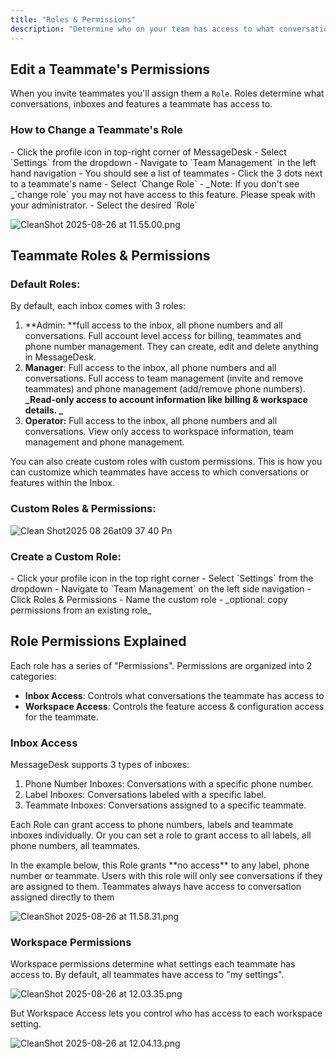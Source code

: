 ```yaml
---
title: "Roles & Permissions"
description: "Determine who on your team has access to what conversations and features."
---
```


## Edit a Teammate's Permissions

When you invite teammates you'll assign them a `Role`. Roles determine what conversations, inboxes and features a teammate has access to.

### How to Change a Teammate's Role

<Steps>
  <Step title="Navigate to Settings">
    - Click the profile icon in top-right corner of MessageDesk
    - Select `Settings` from the dropdown
  </Step>
  <Step title="Select Team Management">
    - Navigate to `Team Management` in the left hand navigation
    - You should see a list of teammates
  </Step>
  <Step title="Edit Specific Teammate">
    - Click the 3 dots next to a teammate's name
    - Select `Change Role` 
      - _Note: If you don't see _`change role` you may not have access to this feature. Please speak with your administrator.
    - Select the desired `Role`
  </Step>
</Steps>

![CleanShot 2025-08-26 at 11.55.00.png](/images/CleanShot2025-08-26at11.55.00.png)

## Teammate Roles & Permissions

### Default Roles:

By default, each inbox comes with 3 roles:

1. **Admin: **full access to the inbox, all phone numbers and all conversations. Full account level access for billing, teammates and phone number management. They can create, edit and delete anything in MessageDesk.
2. **Manager**: Full access to the inbox, all phone numbers and all conversations. Full access to team management (invite and remove teammates) and phone management (add/remove phone numbers). **_Read-only access to account information like billing & workspace details. _**
3. **Operator:** Full access to the inbox, all phone numbers and all conversations. View only access to workspace information, team management and phone management.

You can also create custom roles with custom permissions. This is how you can customize which teammates have access to which conversations or features within the Inbox.

### Custom Roles & Permissions:

![Clean Shot2025 08 26at09 37 40 Pn](/images/CleanShot2025-08-26at09.37.40.png)

### Create a Custom Role:

<Steps>
  <Step title="Navigate to Settings" titleSize="h3">
    - Click your profile icon in the top right corner
    - Select `Settings` from the dropdown
  </Step>
  <Step title="Navigate to Team Management" titleSize="h3">
    - Navigate to `Team Management` on the left side navigation
    - Click Roles & Permissions
  </Step>
  <Step title="Complete the Create Form" titleSize="h3">
    - Name the custom role
    - _optional: copy permissions from an existing role_
  </Step>
</Steps>

## Role Permissions Explained

Each role has a series of "Permissions". Permissions are organized into 2 categories:

- **Inbox Access**: Controls what conversations the teammate has access to
- **Workspace Access**: Controls the feature access & configuration access for the teammate.

### Inbox Access

MessageDesk supports 3 types of inboxes:

1. Phone Number Inboxes: Conversations with a specific phone number.
2. Label Inboxes: Conversations labeled with a specific label. 
3. Teammate Inboxes: Conversations assigned to a specific teammate.

Each Role can grant access to phone numbers, labels and teammate inboxes individually. Or you can set a role to grant access to all labels, all phone numbers, all teammates. 

<Note>
  In the example below, this Role grants **no access** to any label, phone number or teammate. Users with this role will only see conversations if they are assigned to them.
</Note>

<Info>
  Teammates always have access to conversation assigned directly to them
</Info>

![CleanShot 2025-08-26 at 11.58.31.png](/images/CleanShot2025-08-26at11.58.31.png)

### Workspace Permissions

Workspace permissions determine what settings each teammate has access to. By default, all teammates have access to "my settings".

![CleanShot 2025-08-26 at 12.03.35.png](/images/CleanShot2025-08-26at12.03.35.png)

But Workspace Access lets you control who has access to each workspace setting.

![CleanShot 2025-08-26 at 12.04.13.png](/images/CleanShot2025-08-26at12.04.13.png)
